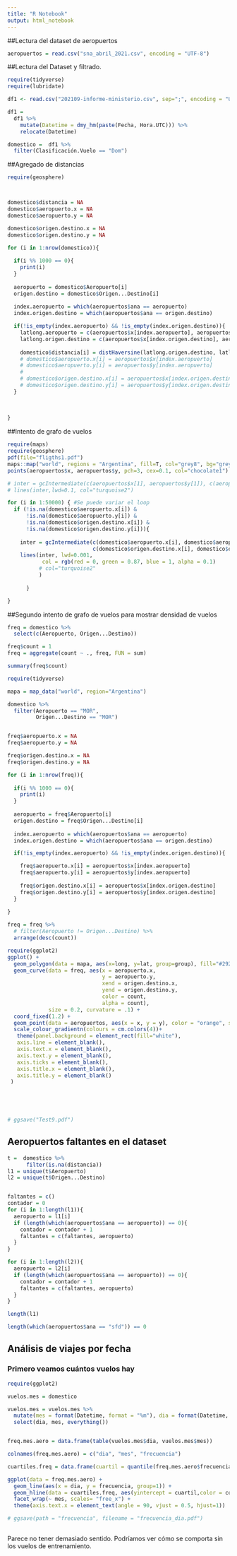 ```yaml
---
title: "R Notebook"
output: html_notebook
---
```


##Lectura del dataset de aeropuertos

```r
aeropuertos = read.csv("sna_abril_2021.csv", encoding = "UTF-8")
```


##Lectura del Dataset y filtrado. 

```r
require(tidyverse)
require(lubridate)

df1 <- read.csv("202109-informe-ministerio.csv", sep=";", encoding = "UTF-8")

df1 = 
  df1 %>% 
    mutate(Datetime = dmy_hm(paste(Fecha, Hora.UTC))) %>% 
    relocate(Datetime)

domestico =  df1 %>% 
  filter(Clasificación.Vuelo == "Dom")

```

##Agregado de distancias

```r
require(geosphere)



domestico$distancia = NA
domestico$aeropuerto.x = NA
domestico$aeropuerto.y = NA

domestico$origen.destino.x = NA
domestico$origen.destino.y = NA

for (i in 1:nrow(domestico)){
  
  if(i %% 1000 == 0){
    print(i)
  }
  
  aeropuerto = domestico$Aeropuerto[i]
  origen.destino = domestico$Origen...Destino[i]
  
  index.aeropuerto = which(aeropuertos$ana == aeropuerto)
  index.origen.destino = which(aeropuertos$ana == origen.destino)

  if(!is_empty(index.aeropuerto) && !is_empty(index.origen.destino)){
    latlong.aeropuerto = c(aeropuertos$x[index.aeropuerto], aeropuertos$y[index.aeropuerto])
    latlong.origen.destino = c(aeropuertos$x[index.origen.destino], aeropuertos$y[index.origen.destino])
    
    domestico$distancia[i] = distHaversine(latlong.origen.destino, latlong.aeropuerto)
    # domestico$aeropuerto.x[i] = aeropuertos$x[index.aeropuerto]
    # domestico$aeropuerto.y[i] = aeropuertos$y[index.aeropuerto]
    # 
    # domestico$origen.destino.x[i] = aeropuertos$x[index.origen.destino]
    # domestico$origen.destino.y[i] = aeropuertos$y[index.origen.destino]
  }
  
  
  
}

```


##Intento de grafo de vuelos

```r
require(maps)
require(geosphere)
pdf(file="fligths1.pdf")
maps::map("world", regions = "Argentina", fill=T, col="grey8", bg="grey15")
points(aeropuertos$x, aeropuertos$y, pch=3, cex=0.1, col="chocolate1")

# inter = gcIntermediate(c(aeropuertos$x[1], aeropuertos$y[1]), c(aeropuertos$x[2], aeropuertos$y[2]))
# lines(inter,lwd=0.1, col="turquoise2")

for (i in 1:50000) { #Se puede variar el loop
  if (!is.na(domestico$aeropuerto.x[i]) & 
      !is.na(domestico$aeropuerto.y[i]) &
      !is.na(domestico$origen.destino.x[i]) &
      !is.na(domestico$origen.destino.y[i])){
          
    inter = gcIntermediate(c(domestico$aeropuerto.x[i], domestico$aeropuerto.y[i]), 
                           c(domestico$origen.destino.x[i], domestico$origen.destino.y[i]))
    lines(inter, lwd=0.001,
           col = rgb(red = 0, green = 0.87, blue = 1, alpha = 0.1)
          # col="turquoise2"
          )
        
      }

}

```

##Segundo intento de grafo de vuelos para mostrar densidad de vuelos

```r
freq = domestico %>% 
  select(c(Aeropuerto, Origen...Destino))

freq$count = 1
freq = aggregate(count ~ ., freq, FUN = sum)

summary(freq$count)
```


```r
require(tidyverse)

mapa = map_data("world", region="Argentina")

domestico %>% 
  filter(Aeropuerto == "MOR",
         Origen...Destino == "MOR")


freq$aeropuerto.x = NA
freq$aeropuerto.y = NA

freq$origen.destino.x = NA
freq$origen.destino.y = NA

for (i in 1:nrow(freq)){
  
  if(i %% 1000 == 0){
    print(i)
  }
  
  aeropuerto = freq$Aeropuerto[i]
  origen.destino = freq$Origen...Destino[i]
  
  index.aeropuerto = which(aeropuertos$ana == aeropuerto)
  index.origen.destino = which(aeropuertos$ana == origen.destino)

  if(!is_empty(index.aeropuerto) && !is_empty(index.origen.destino)){

    freq$aeropuerto.x[i] = aeropuertos$x[index.aeropuerto]
    freq$aeropuerto.y[i] = aeropuertos$y[index.aeropuerto]
    
    freq$origen.destino.x[i] = aeropuertos$x[index.origen.destino]
    freq$origen.destino.y[i] = aeropuertos$y[index.origen.destino]
  }
  
}

freq = freq %>%
  # filter(Aeropuerto != Origen...Destino) %>% 
  arrange(desc(count))

require(ggplot2)
ggplot() +
  geom_polygon(data = mapa, aes(x=long, y=lat, group=group), fill="#292929")+
  geom_curve(data = freq, aes(x = aeropuerto.x,
                              y = aeropuerto.y,
                              xend = origen.destino.x,
                              yend = origen.destino.y,
                              color = count,
                              alpha = count),
             size = 0.2, curvature = .1) +
  coord_fixed(1.2) +
  geom_point(data = aeropuertos, aes(x = x, y = y), color = "orange", size=0.5) +
  scale_colour_gradientn(colours = cm.colors(4))+
   theme(panel.background = element_rect(fill="white"), 
   axis.line = element_blank(),
   axis.text.x = element_blank(),
   axis.text.y = element_blank(),
   axis.ticks = element_blank(),
   axis.title.x = element_blank(),
   axis.title.y = element_blank()
 )

  



# ggsave("Test9.pdf")
```


## Aeropuertos faltantes en el dataset
```r

t =  domestico %>% 
      filter(is.na(distancia))
l1 = unique(t$Aeropuerto)
l2 = unique(t$Origen...Destino)


faltantes = c()
contador = 0
for (i in 1:length(l1)){
  aeropuerto = l1[i]
  if (length(which(aeropuertos$ana == aeropuerto)) == 0){
    contador = contador + 1
    faltantes = c(faltantes, aeropuerto)
  }
}

for (i in 1:length(l2)){
  aeropuerto = l2[i]
  if (length(which(aeropuertos$ana == aeropuerto)) == 0){
    contador = contador + 1
    faltantes = c(faltantes, aeropuerto)
  }
}

length(l1)

length(which(aeropuertos$ana == "sfd")) == 0
```
## Análisis de viajes por fecha

### Primero veamos cuántos vuelos hay 

```r
require(ggplot2)

vuelos.mes = domestico

vuelos.mes = vuelos.mes %>% 
  mutate(mes = format(Datetime, format = "%m"), dia = format(Datetime, format = "%d")) %>% 
  select(dia, mes, everything())


freq.mes.aero = data.frame(table(vuelos.mes$dia, vuelos.mes$mes))

colnames(freq.mes.aero) = c("dia", "mes", "frecuencia")

cuartiles.freq = data.frame(cuartil = quantile(freq.mes.aero$frecuencia), color = rainbow(5))

ggplot(data = freq.mes.aero) +
  geom_line(aes(x = dia, y = frecuencia, group=1)) +  
  geom_hline(data = cuartiles.freq, aes(yintercept = cuartil,color = color)) +
  facet_wrap(~ mes, scales= "free_x") + 
  theme(axis.text.x = element_text(angle = 90, vjust = 0.5, hjust=1))

# ggsave(path = "frecuencia", filename = "frecuencia_dia.pdf")
  
```
Parece no tener demasiado sentido. Podríamos ver cómo se comporta sin los vuelos de entrenamiento.
